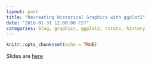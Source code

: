 ```yaml
---
layout: post
title: "Recreating Historical Graphics with ggplot2"
date: "2018-01-31 12:00:00 CST"
categories: blog, graphics, ggplot2, rstats, history
---
```


```r
knitr::opts_chunk$set(echo = TRUE)
```

Slides are [here](../static/presentations/Misc/GraphicsGroupISU/2018-01-31/historical-graphics-ggplot2.html)

